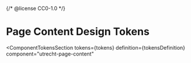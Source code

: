 {/* @license CC0-1.0 */}


<Meta id="css-page-content--tokens" title="CSS Component/Page Content/Design Tokens" />

# Page Content Design Tokens

<ComponentTokensSection
  tokens={tokens}
  definition={tokensDefinition}
  component="utrecht-page-content"
></ComponentTokensSection>
